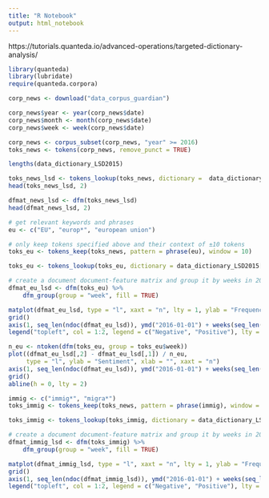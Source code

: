 ```yaml
---
title: "R Notebook"
output: html_notebook
---
```


https://tutorials.quanteda.io/advanced-operations/targeted-dictionary-analysis/

```r
library(quanteda)
library(lubridate)
require(quanteda.corpora)
```


```r
corp_news <- download("data_corpus_guardian")
```





```r
corp_news$year <- year(corp_news$date)
corp_news$month <- month(corp_news$date)
corp_news$week <- week(corp_news$date)

corp_news <- corpus_subset(corp_news, "year" >= 2016)
toks_news <- tokens(corp_news, remove_punct = TRUE)
```


```r
lengths(data_dictionary_LSD2015)
```


```r
toks_news_lsd <- tokens_lookup(toks_news, dictionary =  data_dictionary_LSD2015[1:2])
head(toks_news_lsd, 2)
```


```r
dfmat_news_lsd <- dfm(toks_news_lsd)
head(dfmat_news_lsd, 2)
```


```r
# get relevant keywords and phrases
eu <- c("EU", "europ*", "european union")

# only keep tokens specified above and their context of ±10 tokens
toks_eu <- tokens_keep(toks_news, pattern = phrase(eu), window = 10)

toks_eu <- tokens_lookup(toks_eu, dictionary = data_dictionary_LSD2015[1:2])

# create a document document-feature matrix and group it by weeks in 2016
dfmat_eu_lsd <- dfm(toks_eu) %>% 
    dfm_group(group = "week", fill = TRUE) 

matplot(dfmat_eu_lsd, type = "l", xaxt = "n", lty = 1, ylab = "Frequency")
grid()
axis(1, seq_len(ndoc(dfmat_eu_lsd)), ymd("2016-01-01") + weeks(seq_len(ndoc(dfmat_eu_lsd)) - 1))
legend("topleft", col = 1:2, legend = c("Negative", "Positive"), lty = 1, bg = "white")
```

```r
n_eu <- ntoken(dfm(toks_eu, group = toks_eu$week))
plot((dfmat_eu_lsd[,2] - dfmat_eu_lsd[,1]) / n_eu, 
     type = "l", ylab = "Sentiment", xlab = "", xaxt = "n")
axis(1, seq_len(ndoc(dfmat_eu_lsd)), ymd("2016-01-01") + weeks(seq_len(ndoc(dfmat_eu_lsd)) - 1))
grid()
abline(h = 0, lty = 2)
```


```r
immig <- c("immig*", "migra*")
toks_immig <- tokens_keep(toks_news, pattern = phrase(immig), window = 10)

toks_immig <- tokens_lookup(toks_immig, dictionary = data_dictionary_LSD2015[1:2])

# create a document document-feature matrix and group it by weeks in 2016
dfmat_immig_lsd <- dfm(toks_immig) %>% 
    dfm_group(group = "week", fill = TRUE) 

matplot(dfmat_immig_lsd, type = "l", xaxt = "n", lty = 1, ylab = "Frequency")
grid()
axis(1, seq_len(ndoc(dfmat_immig_lsd)), ymd("2016-01-01") + weeks(seq_len(ndoc(dfmat_immig_lsd)) - 1))
legend("topleft", col = 1:2, legend = c("Negative", "Positive"), lty = 1, bg = "white")
```




